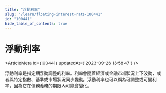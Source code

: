 ```yaml
---
title: "浮動利率"
slug: "/learn/floating-interest-rate-100441"
id: "100441"
hide_table_of_contents: true
---
```



# 浮動利率

<ArticleMeta id={100441} updatedAt={'2023-09-26 13:58:47'} />
<div className='border-solid border-b border-t-0 my-4 border-[var(--ifm-color-gray-300)]' />

浮動利率是指定期浮動調整的利率。利率會隨着經濟或金融市場狀況上下波動，或者與特定指數、基準或市場狀況同步變動。浮動利率也可以稱為可調整或可變利率，因為它在債務義務的期限內可能會變化。
